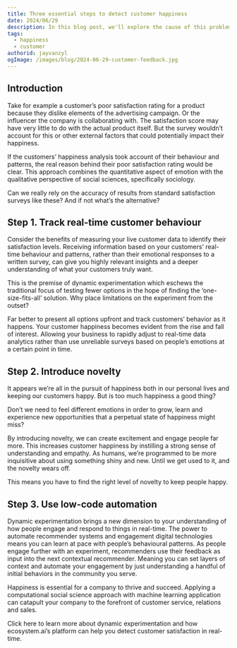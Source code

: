 ```yaml
---
title: Three essential steps to detect customer happiness
date: 2024/06/29
description: In this blog post, we'll explore the cause of this problem and provide a step-by-step guide to fix it.
tags:
  - happiness
  - customer
authorid: jayvanzyl
ogImage: /images/blog/2024-06-29-customer-feedback.jpg
---
```


<BlogHeader />

## Introduction
Take for example a customer’s poor satisfaction rating for a product because they dislike elements of the advertising campaign. Or the influencer the company is collaborating with. The satisfaction score may have very little to do with the actual product itself. But the survey wouldn’t account for this or other external factors that could potentially impact their happiness.

If the customers’ happiness analysis took account of their behaviour and patterns, the real reason behind their poor satisfaction rating would be clear. This approach combines the quantitative aspect of emotion with the qualitative perspective of social sciences, specifically sociology.

Can we really rely on the accuracy of results from standard satisfaction surveys like these? And if not what’s the alternative?

## Step 1. Track real-time customer behaviour
Consider the benefits of measuring your live customer data to identify their satisfaction levels. Receiving information based on your customers’ real-time behaviour and patterns, rather than their emotional responses to a written survey, can give you highly relevant insights and a deeper understanding of what your customers truly want.

This is the premise of dynamic experimentation which eschews the traditional focus of testing fewer options in the hope of finding the ‘one-size-fits-all’ solution. Why place limitations on the experiment from the outset?

Far better to present all options upfront and track customers’ behavior as it happens. Your customer happiness becomes evident from the rise and fall of interest. Allowing your business to rapidly adjust to real-time data analytics rather than use unreliable surveys based on people’s emotions at a certain point in time.

## Step 2. Introduce novelty
It appears we’re all in the pursuit of happiness both in our personal lives and keeping our customers happy. But is too much happiness a good thing?

Don’t we need to feel different emotions in order to grow, learn and experience new opportunities that a perpetual state of happiness might miss?

By introducing novelty, we can create excitement and engage people far more. This increases customer happiness by instilling a strong sense of understanding and empathy. As humans, we’re programmed to be more inquisitive about using something shiny and new. Until we get used to it, and the novelty wears off.

This means you have to find the right level of novelty to keep people happy.

## Step 3. Use low-code automation
Dynamic experimentation brings a new dimension to your understanding of how people engage and respond to things in real-time. The power to automate recommender systems and engagement digital technologies means you can learn at pace with people’s behavioural patterns. As people engage further with an experiment, recommenders use their feedback as input into the next contextual recommender. Meaning you can set layers of context and automate your engagement by just understanding a handful of initial behaviors in the community you serve.

Happiness is essential for a company to thrive and succeed. Applying a computational social science approach with machine learning application can catapult your company to the forefront of customer service, relations and sales.

Click here to learn more about dynamic experimentation and how ecosystem.ai’s platform can help you detect customer satisfaction in real-time.
